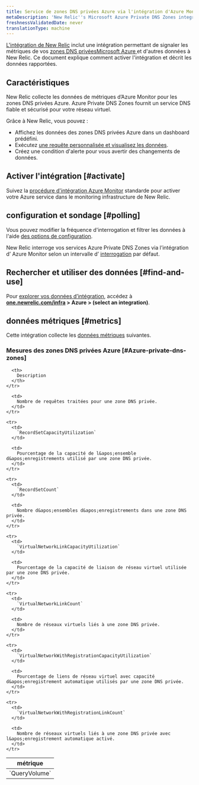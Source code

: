 ```yaml
---
title: Service de zones DNS privées Azure via l'intégration d'Azure Monitor
metaDescription: 'New Relic''s Microsoft Azure Private DNS Zones integration: what data it reports and how to enable it.'
freshnessValidatedDate: never
translationType: machine
---
```


[L&apos;intégration de New Relic](/docs/infrastructure/introduction-infra-monitoring) inclut une intégration permettant de signaler les métriques de vos [zones DNS privéesMicrosoft Azure ](https://learn.microsoft.com/en-us/azure/dns/private-dns-privatednszone/)et d&apos;autres données à New Relic. Ce document explique comment activer l&apos;intégration et décrit les données rapportées.

## Caractéristiques

New Relic collecte les données de métriques d’Azure Monitor pour les zones DNS privées Azure. Azure Private DNS Zones fournit un service DNS fiable et sécurisé pour votre réseau virtuel.

Grâce à New Relic, vous pouvez :

* Affichez les données des zones DNS privées Azure dans un dashboard prédéfini.
* Exécutez [une requête personnalisée et visualisez les données](/docs/infrastructure/integrations-getting-started/getting-started/use-integration-data-new-relic-insights).
* Créez une condition d&apos;alerte pour vous avertir des changements de données.

## Activer l&apos;intégration [#activate]

Suivez la [procédure d&apos;intégration Azure Monitor](/docs/infrastructure/microsoft-azure-integrations/azure-integrations-list/azure-monitor) standarde pour activer votre Azure service dans le monitoring infrastructure de New Relic.

## configuration et sondage [#polling]

Vous pouvez modifier la fréquence d&apos;interrogation et filtrer les données à l&apos;aide [des options de configuration](/docs/infrastructure/microsoft-azure-integrations/azure-integrations-list/azure-monitor/#settings).

New Relic interroge vos services Azure Private DNS Zones via l’intégration d’ Azure Monitor selon un intervalle d’ [interrogation](/docs/infrastructure/microsoft-azure-integrations/azure-integrations-list/azure-monitor/#settings) par défaut.

## Rechercher et utiliser des données [#find-and-use]

Pour [explorer vos données d’intégration](/docs/infrastructure/integrations/find-use-infrastructure-integration-data), accédez à <DNT>**[one.newrelic.com/infra](https://one.newrelic.com/infra) &gt; Azure &gt; (select an integration)**</DNT>.

## données métriques [#metrics]

Cette intégration collecte les [données métriques](/docs/infrastructure/integrations-getting-started/getting-started/understand-integration-data-data-types#metric) suivantes.

### Mesures des zones DNS privées Azure [#Azure-private-dns-zones]

<table>
  <thead>
    <tr>
      <th style={{ width: "300px" }}>
        métrique
      </th>

      <th>
        Description
      </th>
    </tr>
  </thead>

  <tbody>
    <tr>
      <td>
        `QueryVolume`
      </td>

      <td>
        Nombre de requêtes traitées pour une zone DNS privée.
      </td>
    </tr>

    <tr>
      <td>
        `RecordSetCapacityUtilization`
      </td>

      <td>
        Pourcentage de la capacité de l&apos;ensemble d&apos;enregistrements utilisé par une zone DNS privée.
      </td>
    </tr>

    <tr>
      <td>
        `RecordSetCount`
      </td>

      <td>
        Nombre d&apos;ensembles d&apos;enregistrements dans une zone DNS privée.
      </td>
    </tr>

    <tr>
      <td>
        `VirtualNetworkLinkCapacityUtilization`
      </td>

      <td>
        Pourcentage de la capacité de liaison de réseau virtuel utilisée par une zone DNS privée.
      </td>
    </tr>

    <tr>
      <td>
        `VirtualNetworkLinkCount`
      </td>

      <td>
        Nombre de réseaux virtuels liés à une zone DNS privée.
      </td>
    </tr>

    <tr>
      <td>
        `VirtualNetworkWithRegistrationCapacityUtilization`
      </td>

      <td>
        Pourcentage de liens de réseau virtuel avec capacité d&apos;enregistrement automatique utilisés par une zone DNS privée.
      </td>
    </tr>

    <tr>
      <td>
        `VirtualNetworkWithRegistrationLinkCount`
      </td>

      <td>
        Nombre de réseaux virtuels liés à une zone DNS privée avec l&apos;enregistrement automatique activé.
      </td>
    </tr>
  </tbody>
</table>